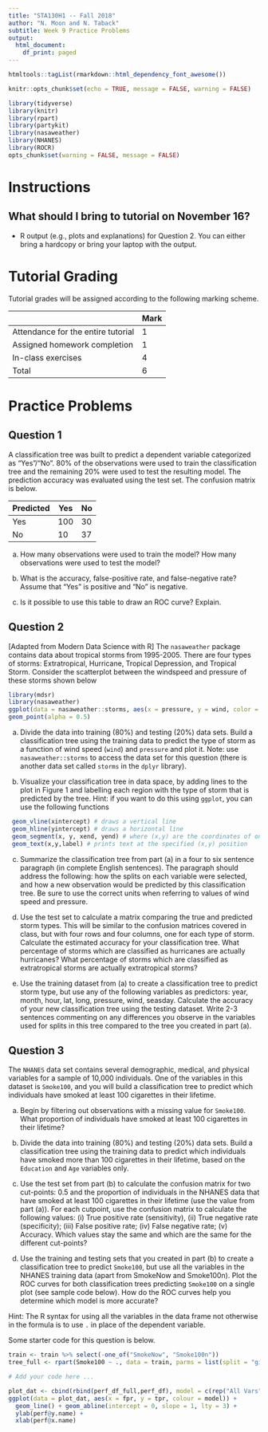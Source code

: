```yaml
---
title: "STA130H1 -- Fall 2018"
author: "N. Moon and N. Taback"
subtitle: Week 9 Practice Problems
output:
  html_document:
    df_print: paged
---
```


```r
htmltools::tagList(rmarkdown::html_dependency_font_awesome())

knitr::opts_chunk$set(echo = TRUE, message = FALSE, warning = FALSE)
```

```r
library(tidyverse)
library(knitr)
library(rpart)
library(partykit)
library(nasaweather)
library(NHANES)
library(ROCR)
opts_chunk$set(warning = FALSE, message = FALSE) 
```


# Instructions

## What should I bring to tutorial on November 16?

- R output (e.g., plots and explanations) for Question 2.  You can either bring a hardcopy or bring your laptop with the output.

# Tutorial Grading

Tutorial grades will be assigned according to the following marking scheme.

|                                    | Mark |
|------------------------------------|------|
| Attendance for the entire tutorial | 1    |
| Assigned homework completion       | 1    |
| In-class exercises                 | 4    |
| Total                              | 6    |




# Practice Problems

## Question 1

A classification tree was built to predict a dependent variable categorized as "Yes"/"No". 80% of the observations were used to train the classification tree and the remaining 20% were used to test the resulting model. The prediction accuracy was evaluated using the test set. The confusion matrix is below. 


| Predicted | Yes | No |
|-----------|-----|----|
| Yes       | 100 | 30 |
| No        | 10  | 37 |


(a)  How many observations were used to train the model?  How many observations were used to test the model?


(b) What is the accuracy, false-positive rate, and false-negative rate? Assume that "Yes" is positive and "No" is negative.


(c)  Is it possible to use this table to draw an ROC curve? Explain.



## Question 2
[Adapted from Modern Data Science with R] The `nasaweather` package contains data about tropical storms from 1995-2005. There are four types of storms: Extratropical, Hurricane, Tropical Depression, and Tropical Storm.  Consider the scatterplot between the windspeed and pressure of these storms shown below

```r
library(mdsr)
library(nasaweather)
ggplot(data = nasaweather::storms, aes(x = pressure, y = wind, color = type)) +
geom_point(alpha = 0.5)
```

 


(a) Divide the data into training (80%) and testing (20%) data sets. Build a classification tree using the training data to predict the type of storm as a function of wind speed (`wind`) and `pressure` and plot it.  Note: use `nasaweather::storms` to access the data set for this question (there is another data set called `storms` in the `dplyr` library).

(b) Visualize your classification tree in data space, by adding lines to the plot in Figure 1 and labelling each region with the type of storm that is predicted by the tree.  Hint: if you want to do this using `ggplot`, you can use the following functions
```r
 geom_vline(xintercept) # draws a vertical line
 geom_hline(yintercept) # draws a horizontal line
 geom_segment(x, y, xend, yend) # where (x,y) are the coordinates of one endpoint and (xend,yend) are the coordinates of the other endpoint
 geom_text(x,y,label) # prints text at the specified (x,y) position
```



(c) Summarize the classification tree from part (a) in a four to six sentence paragraph (in complete English sentences). The paragraph should address the following: how the splits on each variable were selected, and how a new observation would be predicted by this classification tree. Be sure to use the correct units when referring to values of wind speed and pressure.


(d) Use the test set to calculate a matrix comparing the true and predicted storm types.  This will be similar to the confusion matrices covered in class, but with four rows and four columns, one for each type of storm.  Calculate the estimated accuracy for your classification tree.  What percentage of storms which are classified as hurricanes are actually hurricanes?  What percentage of storms which are classified as extratropical storms are actually extratropical storms?


(e) Use the training dataset from (a) to create a classification tree to predict storm type, but use any of the following variables as predictors: year, month, hour, lat, long, pressure, wind, seasday.  Calculate the accuracy of your new classification tree using the testing dataset. Write 2-3 sentences commenting on any differences you observe in the variables used for splits in this tree compared to the tree you created in part (a).


## Question 3




The `NHANES` data set contains several demographic, medical, and physical variables for a sample of 10,000 individuals.  One of the variables in this dataset is `Smoke100`, and you will build a classification tree to predict which individuals have smoked at least 100 cigarettes in their lifetime.

(a) Begin by filtering out observations with a missing value for `Smoke100`.  What proportion of individuals have smoked at least 100 cigarettes in their lifetime?


(b) Divide the data into training (80%) and testing (20%) data sets. Build a classification tree using the training data to predict which individuals have smoked more than 100 cigarettes in their lifetime, based on the `Education` and `Age` variables only.

(c) Use the test set from part (b) to calculate the confusion matrix for two cut-points: 0.5 and the proportion of individuals in the NHANES data that have smoked at least 100 cigarettes in their lifetime (use the value from part (a)).  For each cutpoint, use the confusion matrix to calculate the following values: (i) True positive rate (sensitivity), (ii) True negative rate (specificity); (iii) False positive rate; (iv) False negative rate; (v) Accuracy.  Which values stay the same and which are the same for the different cut-points?



(d) Use the training and testing sets that you created in part (b) to create a classification tree to predict `Smoke100`, but use all the variables in the NHANES training data (apart from SmokeNow and Smoke100n). Plot the ROC curves for both classification trees predicting `Smoke100` on a single plot (see sample code below). How do the ROC curves help you determine which model is more accurate?

Hint: The R syntax for using all the variables in the data frame not otherwise in the formula is to use `.` in place of the dependent variable.

Some starter code for this question is below.

```r
train <- train %>% select(-one_of("SmokeNow", "Smoke100n"))
tree_full <- rpart(Smoke100 ~ ., data = train, parms = list(split = "gini"))

# Add your code here ...

plot_dat <- cbind(rbind(perf_df_full,perf_df), model = c(rep("All Vars",nrow(perf_df_full)),rep("Two Vars",nrow(perf_df))))
ggplot(data = plot_dat, aes(x = fpr, y = tpr, colour = model)) + 
  geom_line() + geom_abline(intercept = 0, slope = 1, lty = 3) + 
  ylab(perf@y.name) + 
  xlab(perf@x.name)
```

